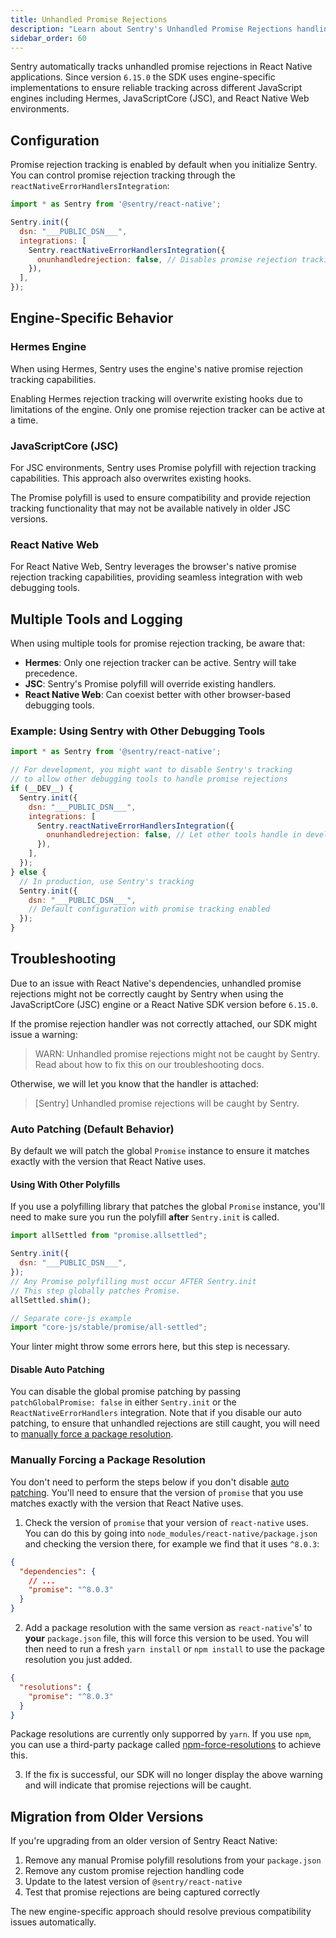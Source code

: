 ```yaml
---
title: Unhandled Promise Rejections
description: "Learn about Sentry's Unhandled Promise Rejections handling in React Native."
sidebar_order: 60
---
```


Sentry automatically tracks unhandled promise rejections in React Native applications. Since version `6.15.0` the SDK uses engine-specific implementations to ensure reliable tracking across different JavaScript engines including Hermes, JavaScriptCore (JSC), and React Native Web environments.

## Configuration

Promise rejection tracking is enabled by default when you initialize Sentry. You can control promise rejection tracking through the `reactNativeErrorHandlersIntegration`:

```javascript
import * as Sentry from '@sentry/react-native';

Sentry.init({
  dsn: "___PUBLIC_DSN___",
  integrations: [
    Sentry.reactNativeErrorHandlersIntegration({
      onunhandledrejection: false, // Disables promise rejection tracking
    }),
  ],
});
```

## Engine-Specific Behavior

### Hermes Engine

When using Hermes, Sentry uses the engine's native promise rejection tracking capabilities.

<Alert>

Enabling Hermes rejection tracking will overwrite existing hooks due to limitations of the engine. Only one promise rejection tracker can be active at a time.

</Alert>

### JavaScriptCore (JSC)

For JSC environments, Sentry uses Promise polyfill with rejection tracking capabilities. This approach also overwrites existing hooks.

<Alert>

The Promise polyfill is used to ensure compatibility and provide rejection tracking functionality that may not be available natively in older JSC versions.

</Alert>

### React Native Web

For React Native Web, Sentry leverages the browser's native promise rejection tracking capabilities, providing seamless integration with web debugging tools.

## Multiple Tools and Logging

When using multiple tools for promise rejection tracking, be aware that:

- **Hermes**: Only one rejection tracker can be active. Sentry will take precedence.
- **JSC**: Sentry's Promise polyfill will override existing handlers.
- **React Native Web**: Can coexist better with other browser-based debugging tools.

### Example: Using Sentry with Other Debugging Tools

```javascript
import * as Sentry from '@sentry/react-native';

// For development, you might want to disable Sentry's tracking
// to allow other debugging tools to handle promise rejections
if (__DEV__) {
  Sentry.init({
    dsn: "___PUBLIC_DSN___",
    integrations: [
      Sentry.reactNativeErrorHandlersIntegration({
        onunhandledrejection: false, // Let other tools handle in development
      }),
    ],
  });
} else {
  // In production, use Sentry's tracking
  Sentry.init({
    dsn: "___PUBLIC_DSN___",
    // Default configuration with promise tracking enabled
  });
}
```

## Troubleshooting

Due to an issue with React Native's dependencies, unhandled promise rejections might not be correctly caught by Sentry when using the JavaScriptCore (JSC) engine or a React Native SDK version before `6.15.0`.

If the promise rejection handler was not correctly attached, our SDK might issue a warning:

> WARN: Unhandled promise rejections might not be caught by Sentry. Read about how to fix this on our troubleshooting docs.

Otherwise, we will let you know that the handler is attached:

> [Sentry] Unhandled promise rejections will be caught by Sentry.

### Auto Patching (Default Behavior)

By default we will patch the global `Promise` instance to ensure it matches exactly with the version that React Native uses.

#### Using With Other Polyfills

If you use a polyfilling library that patches the global `Promise` instance, you'll need to make sure you run the polyfill **after** `Sentry.init` is called.


```javascript
import allSettled from "promise.allsettled";

Sentry.init({
  dsn: "___PUBLIC_DSN___",
});
// Any Promise polyfilling must occur AFTER Sentry.init
// This step globally patches Promise.
allSettled.shim();

// Separate core-js example
import "core-js/stable/promise/all-settled";
```

Your linter might throw some errors here, but this step is necessary.

#### Disable Auto Patching

You can disable the global promise patching by passing `patchGlobalPromise: false` in either `Sentry.init` or the `ReactNativeErrorHandlers` integration. Note that if you disable our auto patching, to ensure that unhandled rejections are still caught, you will need to [manually force a package resolution](#manually-forcing-a-package-resolution).

### Manually Forcing a Package Resolution

You don't need to perform the steps below if you don't disable [auto patching](#auto-patching-default-behavior). You'll need to ensure that the version of `promise` that you use matches exactly with the version that React Native uses.

1. Check the version of `promise` that your version of `react-native` uses. You can do this by going into `node_modules/react-native/package.json` and checking the version there, for example we find that it uses `^8.0.3`:

```json {filename:node_modules/react-native/package.json}
{
  "dependencies": {
    // ...
    "promise": "^8.0.3"
  }
}
```

2. Add a package resolution with the same version as `react-native`'s' to **your** `package.json` file, this will force this version to be used. You will then need to run a fresh `yarn install` or `npm install` to use the package resolution you just added.

```json {filename:package.json}
{
  "resolutions": {
    "promise": "^8.0.3"
  }
}
```

<Alert>

Package resolutions are currently only supporred by `yarn`. If you use `npm`, you can use a third-party package called [npm-force-resolutions](https://www.npmjs.com/package/npm-force-resolutions) to achieve this.

</Alert>

3. If the fix is successful, our SDK will no longer display the above warning and will indicate that promise rejections will be caught.


## Migration from Older Versions

If you're upgrading from an older version of Sentry React Native:

1. Remove any manual Promise polyfill resolutions from your `package.json`
2. Remove any custom promise rejection handling code
3. Update to the latest version of `@sentry/react-native`
4. Test that promise rejections are being captured correctly

The new engine-specific approach should resolve previous compatibility issues automatically.